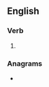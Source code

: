==English==

===Verb===
{{head|en|verb form}}

# {{en-past of|dere}}

===Anagrams===
* {{anagrams|en|dreed|edder}}